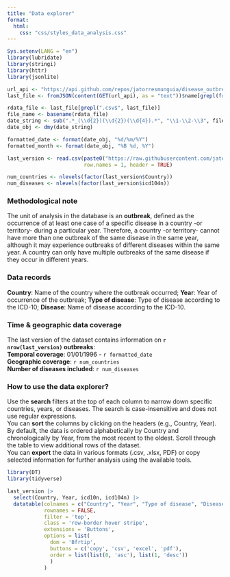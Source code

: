 ---
title: "Data explorer"
format:
  html:
    css: "css/styles_data_analysis.css"
---

```{r load_data, include=FALSE, message=FALSE, warning=FALSE}

Sys.setenv(LANG = "en")
library(lubridate)
library(stringi)
library(httr)
library(jsonlite)

url_api <- "https://api.github.com/repos/jatorresmunguia/disease_outbreak_news/contents/Last%20update"
last_file <- fromJSON(content(GET(url_api), as = "text"))$name[grepl(fromJSON(content(GET(url_api), as = "text"))$name, pattern = paste0("^outbreaks"))]

rdata_file <- last_file[grepl(".csv$", last_file)]
file_name <- basename(rdata_file)
date_string <- sub(".*_(\\d{2})(\\d{2})(\\d{4}).*", "\\1-\\2-\\3", file_name)
date_obj <- dmy(date_string)

formatted_date <- format(date_obj, "%d/%m/%Y")  
formatted_month <- format(date_obj, "%B %d, %Y")     

last_version <- read.csv(paste0("https://raw.githubusercontent.com/jatorresmunguia/disease_outbreak_news/refs/heads/main/Last%20update", "/", rdata_file),
                         row.names = 1, header = TRUE)

num_countries <- nlevels(factor(last_version$Country))
num_diseases <- nlevels(factor(last_version$icd104n))

```

::: {.callout-important appearance="simple" collapse="true"}
### Methodological note
The unit of analysis in the database is an **outbreak**, defined as the occurrence of at least one case of a specific disease in a country -or territory- during a particular year. Therefore, a country -or territory- cannot have more than one outbreak of the same disease in the same year, although it may experience outbreaks of different diseases within the same year. A country can only have multiple outbreaks of the same disease if they occur in different years.
:::

::: {.callout-tip appearance="simple" collapse="true"}
### Data records
**Country**: Name of the country where the outbreak occurred; **Year**: Year of occurrence of the outbreak; **Type of disease**: Type of disease according to the ICD-10; **Disease**: Name of disease according to the ICD-10.
:::

::: {.callout-note appearance="simple" collapse="true"}
### Time & geographic data coverage
The last version of the dataset contains information on **`r nrow(last_version)` outbreaks**: <br>
**Temporal coverage**: 01/01/1996 - `r formatted_date` <br>
**Geographic coverage**: `r num_countries` <br>
**Number of diseases included**: `r num_diseases`
:::

::: {.callout-caution appearance="simple" collapse="true"}
### How to use the data explorer?
Use the **search** filters at the top of each column to narrow down specific countries, years, or diseases. The search is case-insensitive and does not use regular expressions.<br>
You can **sort** the columns by clicking on the headers (e.g., Country, Year). By default, the data is ordered alphabetically by Country and chronologically by Year, from the most recent to the oldest. Scroll through the table to view additional rows of the dataset.<br>
You can **export** the data in various formats (.csv, .xlsx, PDF) or copy selected information for further analysis using the available tools.
:::

```{r table_outbreaks, include=TRUE, message=FALSE, warning=FALSE, echo=FALSE}
library(DT)
library(tidyverse) 

last_version |> 
  select(Country, Year, icd10n, icd104n) |>
  datatable(colnames = c("Country", "Year", "Type of disease", "Disease"),  
            rownames = FALSE, 
            filter = 'top',
            class = 'row-border hover stripe',
            extensions = 'Buttons',  
            options = list(
              dom = 'Bfrtip', 
              buttons = c('copy', 'csv', 'excel', 'pdf'),
              order = list(list(0, 'asc'), list(1, 'desc'))
              )
            )

```